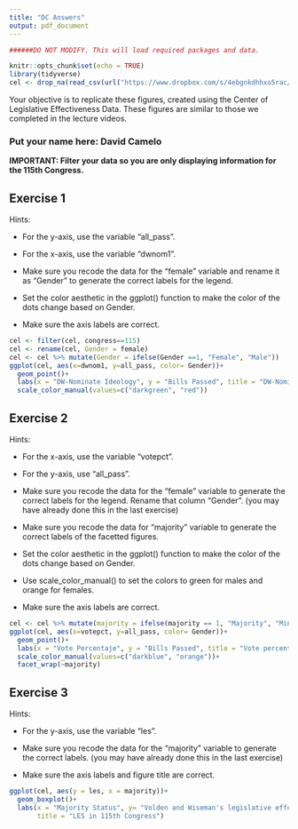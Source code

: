 ```yaml
---
title: "DC Answers"
output: pdf_document
---
```


```r


######DO NOT MODIFY. This will load required packages and data.

knitr::opts_chunk$set(echo = TRUE)
library(tidyverse)
cel <- drop_na(read_csv(url("https://www.dropbox.com/s/4ebgnkdhhxo5rac/cel_volden_wiseman%20_coursera.csv?raw=1")))
```

Your objective is to replicate these figures, created using the Center of Legislative Effectiveness Data. These figures are similar to those we completed in the lecture videos.

### Put your name here: David Camelo

**IMPORTANT: Filter your data so you are only displaying information for the 115th Congress.**

## Exercise 1

Hints:

* For the y-axis, use the variable "all_pass".

* For the x-axis, use the variable "dwnom1".

* Make sure you recode the data for the "female" variable and rename it as "Gender" to generate the correct labels for the legend.

* Set the color aesthetic in the ggplot() function to make the color of the dots change based on Gender.

* Make sure the axis labels are correct.

```r
cel <- filter(cel, congress==115)
cel <- rename(cel, Gender = female)
cel <- cel %>% mutate(Gender = ifelse(Gender ==1, "Female", "Male"))
ggplot(cel, aes(x=dwnom1, y=all_pass, color= Gender))+
  geom_point()+
  labs(x = "DW-Nominate Ideology", y = "Bills Passed", title = "DW-Nominate Ideology by Bills Passed")+
  scale_color_manual(values=c("darkgreen", "red"))
```

## Exercise 2

Hints:

* For the x-axis, use the variable "votepct".

* For the y-axis, use "all_pass".

* Make sure you recode the data for the "female" variable to generate the correct labels for the legend. Rename that column "Gender". (you may have already done this in the last exercise)

* Make sure you recode the data for "majority" variable to generate the correct labels of the facetted figures.

* Set the color aesthetic in the ggplot() function to make the color of the dots change based on Gender.

* Use scale_color_manual() to set the colors to green for males and orange for females.

* Make sure the axis labels are correct.


```r
cel <- cel %>% mutate(majority = ifelse(majority == 1, "Majority", "Minority"))
ggplot(cel, aes(x=votepct, y=all_pass, color= Gender))+
  geom_point()+
  labs(x = "Vote Percentaje", y = "Bills Passed", title = "Vote percentaje by Bills Passed")+
  scale_color_manual(values=c("darkblue", "orange"))+
  facet_wrap(~majority)
```

## Exercise 3

Hints:

* For the y-axis, use the variable "les".

* Make sure you recode the data for the "majority" variable to generate the correct labels. (you may have already done this in the last exercise)

* Make sure the axis labels and figure title are correct.


```r
ggplot(cel, aes(y = les, x = majority))+
  geom_boxplot()+
  labs(x = "Majority Status", y= "Volden and Wiseman's legislative effective score",
       title = "LES in 115th Congress")

```
